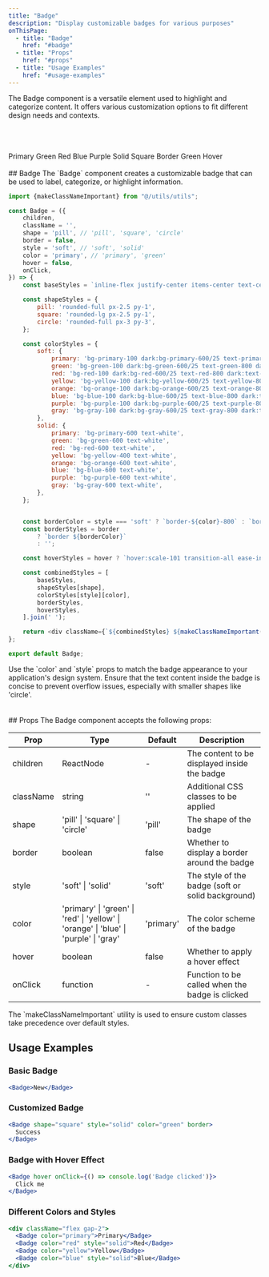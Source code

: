 ```yaml
---
title: "Badge"
description: "Display customizable badges for various purposes"
onThisPage:
  - title: "Badge"
    href: "#badge"
  - title: "Props"
    href: "#props"
  - title: "Usage Examples"
    href: "#usage-examples"
---
```


The Badge component is a versatile element used to highlight and categorize content. It offers various customization options to fit different design needs and contexts.

<br/>
<Divider />
<br/>

<br />

<div class="grid grid-cols-5 max-md:grid-cols-5 max-sm:grid-cols-4 gap-4">
    <Badge>Primary</Badge>
    <Badge color="green" shape="square">Green</Badge>
    <Badge color="red" style="solid" shape="square">Red</Badge>
    <Badge color="blue">Blue</Badge>
    <Badge color="purple" border>Purple</Badge>
    <Badge style="solid" color="orange">Solid</Badge>
    <Badge shape="square" color="yellow" border>Square</Badge>
    <Badge shape="square" color="primary" border>Border</Badge>
    <Badge color="green">Green</Badge>
    <Badge hover>Hover</Badge>
</div>

<br />

<div id="badge" />
## Badge
The `Badge` component creates a customizable badge that can be used to label, categorize, or highlight information.

```javascript
import {makeClassNameImportant} from "@/utils/utils";

const Badge = ({
    children,
    className = '',
    shape = 'pill', // 'pill', 'square', 'circle'
    border = false,
    style = 'soft', // 'soft', 'solid'
    color = 'primary', // 'primary', 'green'
    hover = false,
    onClick,
}) => {
    const baseStyles = `inline-flex justify-center items-center text-center gap-1 font-medium`;

    const shapeStyles = {
        pill: 'rounded-full px-2.5 py-1',
        square: 'rounded-lg px-2.5 py-1',
        circle: 'rounded-full px-3 py-3',
    };

    const colorStyles = {
        soft: {
            primary: 'bg-primary-100 dark:bg-primary-600/25 text-primary-800 dark:text-primary-400',
            green: 'bg-green-100 dark:bg-green-600/25 text-green-800 dark:text-green-400',
            red: 'bg-red-100 dark:bg-red-600/25 text-red-800 dark:text-red-400',
            yellow: 'bg-yellow-100 dark:bg-yellow-600/25 text-yellow-800 dark:text-yellow-400',
            orange: 'bg-orange-100 dark:bg-orange-600/25 text-orange-800 dark:text-orange-400',
            blue: 'bg-blue-100 dark:bg-blue-600/25 text-blue-800 dark:text-blue-400',
            purple: 'bg-purple-100 dark:bg-purple-600/25 text-purple-800 dark:text-purple-400',
            gray: 'bg-gray-100 dark:bg-gray-600/25 text-gray-800 dark:text-gray-400',
        },
        solid: {
            primary: 'bg-primary-600 text-white',
            green: 'bg-green-600 text-white',
            red: 'bg-red-600 text-white',
            yellow: 'bg-yellow-400 text-white',
            orange: 'bg-orange-600 text-white',
            blue: 'bg-blue-600 text-white',
            purple: 'bg-purple-600 text-white',
            gray: 'bg-gray-600 text-white',
        },
    };


    const borderColor = style === 'soft' ? `border-${color}-800` : `border-${color}-600`;
    const borderStyles = border
        ? `border ${borderColor}`
        : '';

    const hoverStyles = hover ? `hover:scale-101 transition-all ease-in-out` : '';

    const combinedStyles = [
        baseStyles,
        shapeStyles[shape],
        colorStyles[style][color],
        borderStyles,
        hoverStyles,
    ].join(' ');

    return <div className={`${combinedStyles} ${makeClassNameImportant(className)}`} onClick={onClick}>{children}</div>;
};

export default Badge;
```

<Tip>
    Use the `color` and `style` props to match the badge appearance to your application's design system.
</Tip>
<Warning>
    Ensure that the text content inside the badge is concise to prevent overflow issues, especially with smaller shapes like 'circle'.
</Warning>
<br/>
<br/>
<Divider />
<br/>

<div id="props" />
## Props
The Badge component accepts the following props:

| Prop | Type | Default | Description |
|------|------|---------|-------------|
| children | ReactNode | - | The content to be displayed inside the badge |
| className | string | '' | Additional CSS classes to be applied |
| shape | 'pill' \| 'square' \| 'circle' | 'pill' | The shape of the badge |
| border | boolean | false | Whether to display a border around the badge |
| style | 'soft' \| 'solid' | 'soft' | The style of the badge (soft or solid background) |
| color | 'primary' \| 'green' \| 'red' \| 'yellow' \| 'orange' \| 'blue' \| 'purple' \| 'gray' | 'primary' | The color scheme of the badge |
| hover | boolean | false | Whether to apply a hover effect |
| onClick | function | - | Function to be called when the badge is clicked |

<Info>
    The `makeClassNameImportant` utility is used to ensure custom classes take precedence over default styles.
</Info>
<br/>

<div id="usage-examples" />

## Usage Examples
### Basic Badge

```jsx
<Badge>New</Badge>
```

### Customized Badge
```jsx
<Badge shape="square" style="solid" color="green" border>
  Success
</Badge>
```

### Badge with Hover Effect
```jsx
<Badge hover onClick={() => console.log('Badge clicked')}>
  Click me
</Badge>
```

### Different Colors and Styles
```jsx
<div className="flex gap-2">
  <Badge color="primary">Primary</Badge>
  <Badge color="red" style="solid">Red</Badge>
  <Badge color="yellow">Yellow</Badge>
  <Badge color="blue" style="solid">Blue</Badge>
</div>
```